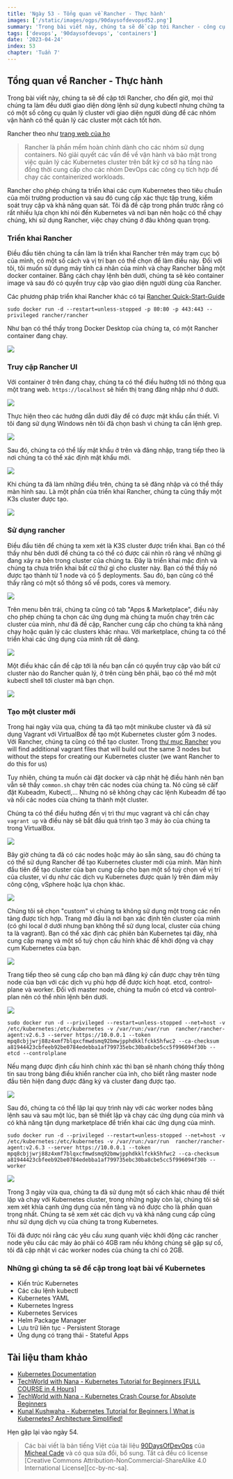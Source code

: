 ```yaml
---
title: 'Ngày 53 - Tổng quan về Rancher - Thực hành'
images: ['/static/images/ogps/90daysofdevopsd52.png']
summary: 'Trong bài viết này, chúng ta sẽ đề cập tới Rancher - công cụ quản lý cluster với giao diện người dùng để các nhóm vận hành có thể quản lý các cluster một cách tốt hơn.'
tags: ['devops', '90daysofdevops', 'containers']
date: '2023-04-24'
index: 53
chapter: 'Tuần 7'
---
```


<TOCInline toc={props.toc} asDisclosure />

## Tổng quan về Rancher - Thực hành

Trong bài viết này, chúng ta sẽ đề cập tới Rancher, cho đến giờ, mọi thứ chúng ta làm đều dưới giao diện dòng lệnh sử dụng kubectl nhưng chứng ta có một số công cụ quản lý cluster với giao diện người dùng để các nhóm vận hành có thể quản lý các cluster một cách tốt hơn.

Rancher theo như [trang web của họ](https://rancher.com/)

> Rancher là phần mềm hoàn chỉnh dành cho các nhóm sử dụng containers. Nó giải quyết các vấn đề về vận hành và bảo mật trong việc quản lý các Kubernetes cluster trên bất kỳ cơ sở hạ tầng nào đồng thời cung cấp cho các nhóm DevOps các công cụ tích hợp để chạy các containerized workloads.

Rancher cho phép chúng ta triển khai các cụm Kubernetes theo tiêu chuẩn của môi trường production và sau đó cung cấp xác thực tập trung, kiểm soát truy cập và khả năng quan sát. Tôi đã đề cập trong phần trước rằng có rất nhiều lựa chọn khi nói đến Kubernetes và nơi bạn nên hoặc có thể chạy chúng, khi sử dụng Rancher, việc chạy chúng ở đâu không quan trọng.

### Triển khai Rancher

Điều đầu tiên chúng ta cần làm là triển khai Rancher trên máy trạm cục bộ của mình, có một số cách và vị trí bạn có thể chọn để làm điều này. Đối với tôi, tôi muốn sử dụng máy tính cá nhân của mình và chạy Rancher bằng một docker container. Bằng cách chạy lệnh bên dưới, chúng ta sẽ kéo container image và sau đó có quyền truy cập vào giao diện người dùng của Rancher.

Các phương pháp triển khai Rancher khác có tại [Rancher Quick-Start-Guide](https://rancher.com/docs/rancher/v2.6/en/quick-start-guide/deployment/)

`sudo docker run -d --restart=unless-stopped -p 80:80 -p 443:443 --privileged rancher/rancher`

Như bạn có thể thấy trong Docker Desktop của chúng ta, có một Rancher container đang chạy.

![](Images/Day53_Kubernetes1.png)

### Truy cập Rancher UI

Với container ở trên đang chạy, chúng ta có thể điều hướng tới nó thông qua một trang web. `https://localhost` sẽ hiển thị trang đăng nhập như ở dưới.

![](Images/Day53_Kubernetes2.png)

Thực hiện theo các hướng dẫn dưới đây để có được mật khẩu cần thiết. Vì tôi đang sử dụng Windows nên tôi đã chọn bash vì chúng ta cần lệnh grep.

![](Images/Day53_Kubernetes3.png)

Sau đó, chúng ta có thể lấy mật khẩu ở trên và đăng nhập, trang tiếp theo là nơi chúng ta có thể xác định mật khẩu mới.

![](Images/Day53_Kubernetes4.png)

Khi chúng ta đã làm những điều trên, chúng ta sẽ đăng nhập và có thể thấy màn hình sau. Là một phần của triển khai Rancher, chúng ta cũng thấy một K3s cluster được tạo.

![](Images/Day53_Kubernetes5.png)

### Sử dụng rancher

Điều đầu tiên để chúng ta xem xét là K3S cluster được triển khai. Bạn có thể thấy như bên dưới để chúng ta có thể có được cái nhìn rõ ràng về những gì đang xảy ra bên trong cluster của chúng ta. Đây là triển khai mặc định và chúng ta chưa triển khai bất cứ thứ gì cho cluster này. Bạn có thể thấy nó được tạo thành từ 1 node và có 5 deployments. Sau đó, bạn cũng có thể thấy rằng có một số thông số về pods, cores và memory.

![](Images/Day53_Kubernetes6.png)

Trên menu bên trái, chúng ta cũng có tab "Apps & Marketplace", điều này cho phép chúng ta chọn các ứng dụng mà chúng ta muốn chạy trên các cluster của mình, như đã đề cập, Rancher cung cấp cho chúng ta khả năng chạy hoặc quản lý các clusters khác nhau. Với marketplace, chúng ta có thể triển khai các ứng dụng của mình rất dễ dàng.

![](Images/Day53_Kubernetes7.png)

Một điều khác cần đề cập tới là nếu bạn cần có quyền truy cập vào bất cứ cluster nào do Rancher quản lý, ở trên cùng bên phải, bạo có thể mở một kubectl shell tới cluster mà bạn chọn.

![](Images/Day53_Kubernetes8.png)

### Tạo một cluster mới

Trong hai ngày vừa qua, chúng ta đã tạo một minikube cluster và đã sử dụng Vagrant với VirtualBox để tạo một Kubernetes cluster gồm 3 nodes. Với Rancher, chúng ta cũng có thể tạo cluster. Trong [thư mục Rancher](https://github.com/MichaelCade/90DaysOfDevOps/tree/main/2022/Days/Kubernetes/Rancher) you will find additional vagrant files that will build out the same 3 nodes but without the steps for creating our Kubernetes cluster (we want Rancher to do this for us)

Tuy nhiên, chúng ta muốn cài đặt docker và cập nhật hệ điều hành nên bạn vẫn sẽ thấy `common.sh` chạy trên các nodes của chúng ta. Nó cũng sẽ căif đặt Kubeadm, Kubectl,... Nhưng nó sẽ không chạy các lệnh Kubeadm để tạo và nối các nodes của chúng ta thành một cluster.

Chúng ta có thể điều hướng đến vị trì thư mục vagrant và chỉ cần chạy `vagrant up` và điều này sẽ bắt đầu quá trình tạo 3 máy ảo của chúng ta trong VirtualBox.

![](Images/Day53_Kubernetes9.png)

Bây giờ chúng ta đã có các nodes hoặc máy ảo sẵn sàng, sau đó chúng ta có thể sử dụng Rancher để tạo Kubernetes cluster mới của mình. Màn hình đầu tiên để tạo cluster của bạn cung cấp cho bạn một số tuỳ chọn về vị trí của cluster, ví dụ như các dịch vụ Kubernetes được quản lý trên đám mây công cộng, vSphere hoặc lựa chọn khác.

![](Images/Day53_Kubernetes10.png)

Chúng tôi sẽ chọn "custom" vì chúng ta không sử dụng một trong các nền tảng được tích hợp. Trang mở đầu là nơi bạn xác định tên cluster của mình (có ghi local ở dưới nhưng bạn không thể sử dụng local, cluster của chúng ta là vagrant). Bạn có thể xác định các phiên bản Kubernetes tại đây, nhà cung cấp mạng và một số tuỳ chọn cấu hình khác để khởi động và chạy cụm Kubernetes của bạn.

![](Images/Day53_Kubernetes11.png)

Trang tiếp theo sẽ cung cấp cho bạn mã đăng ký cần được chạy trên từng node của bạn với các dịch vụ phù hợp để được kích hoạt. etcd, control-plane và worker. Đối với master node, chúng ta muốn có etcd và control-plan nên có thể nhìn lệnh bên dưới.

![](Images/Day53_Kubernetes12.png)

```
sudo docker run -d --privileged --restart=unless-stopped --net=host -v /etc/kubernetes:/etc/kubernetes -v /var/run:/var/run  rancher/rancher-agent:v2.6.3 --server https://10.0.0.1 --token mpq8cbjjwrj88z4xmf7blqxcfmwdsmq92bmwjpphdkklfckk5hfwc2 --ca-checksum a81944423cbfeeb92be0784edebba1af799735ebc30ba8cbe5cc5f996094f30b --etcd --controlplane
```

Nếu mạng được định cấu hình chính xác thì bạn sẽ nhanh chóng thấy thông tin sau trong bảng điều khiển rancher của ình, cho biết rằng master node đầu tiên hiện đang được đăng ký và cluster đang được tạo.

![](Images/Day53_Kubernetes13.png)

Sau đó, chúng ta có thể lặp lại quy trình này với các worker nodes bằng lệnh sau và sau một lúc, bạn sẽ thiết lập và chạy các ứng dụng của mình và có khả năng tận dụng marketplace để triển khai các ứng dụng của mình.

```
sudo docker run -d --privileged --restart=unless-stopped --net=host -v /etc/kubernetes:/etc/kubernetes -v /var/run:/var/run  rancher/rancher-agent:v2.6.3 --server https://10.0.0.1 --token mpq8cbjjwrj88z4xmf7blqxcfmwdsmq92bmwjpphdkklfckk5hfwc2 --ca-checksum a81944423cbfeeb92be0784edebba1af799735ebc30ba8cbe5cc5f996094f30b --worker
```

![](Images/Day53_Kubernetes14.png)

Trong 3 ngày vừa qua, chúng ta đã sử dụng một số cách khác nhau để thiết lập và chạy với Kubernetes cluster, trong những ngày còn lại, chúng tôi sẽ xem xét khía cạnh ứng dụng của nền tảng và nó được cho là phần quan trọng nhất. Chúng ta sẽ xem xét các dịch vụ và khả năng cung cấp cũng như sử dụng dịch vụ của chúng ta trong Kubernetes.

Tôi đã được nói rằng các yêu cầu xung quanh việc khởi động các rancher node yêu cầu các máy ảo phải có 4GB ram nếu không chúng sẽ gặp sự cố, tôi đã cập nhật vì các worker nodes của chúng ta chỉ có 2GB.

### Những gì chúng ta sẽ đề cập trong loạt bài về Kubernetes

- Kiến trúc Kubernetes
- Các câu lệnh kubectl
- Kubernetes YAML
- Kubernetes Ingress
- Kubernetes Services
- Helm Package Manager
- Lưu trữ liên tục - Persistent Storage
- Ứng dụng có trạng thái - Stateful Apps

## Tài liệu tham khảo

- [Kubernetes Documentation](https://kubernetes.io/docs/home/)
- [TechWorld with Nana - Kubernetes Tutorial for Beginners [FULL COURSE in 4 Hours]](https://www.youtube.com/watch?v=X48VuDVv0do)
- [TechWorld with Nana - Kubernetes Crash Course for Absolute Beginners](https://www.youtube.com/watch?v=s_o8dwzRlu4)
- [Kunal Kushwaha - Kubernetes Tutorial for Beginners | What is Kubernetes? Architecture Simplified!](https://www.youtube.com/watch?v=KVBON1lA9N8)

Hẹn gặp lại vào ngày 54.

> Các bài viết là bản tiếng Việt của tài liệu [90DaysOfDevOps](https://github.com/MichaelCade/90DaysOfDevOps/tree/main/2022/Days) của [Micheal Cade](https://twitter.com/MichaelCade1) và có qua sửa đổi, bổ sung. Tất cả đều có license [Creative Commons Attribution-NonCommercial-ShareAlike 4.0 International License][cc-by-nc-sa].
